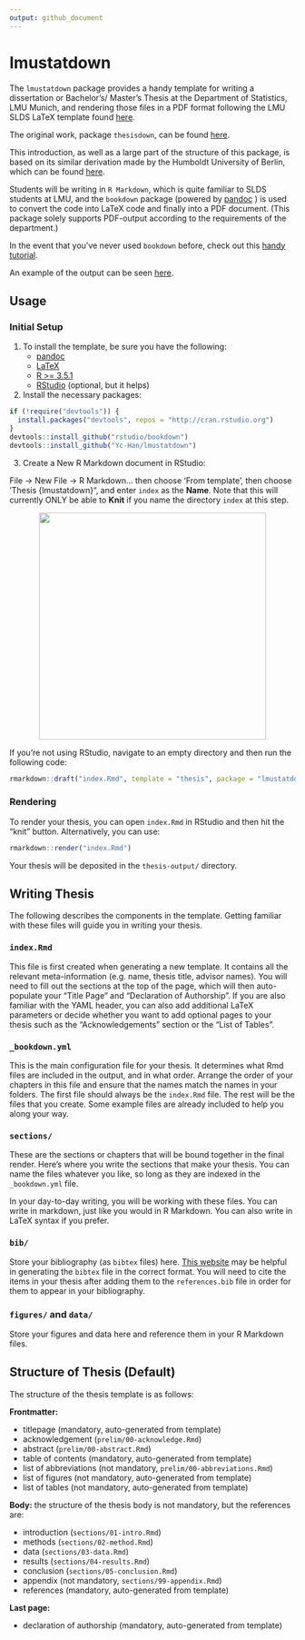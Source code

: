 ```yaml
---
output: github_document
---
```


<!-- README.md is generated from README.Rmd via `devtools::build_readme()`. Please edit README.Rmd -->

# lmustatdown 

The `lmustatdown` package provides a handy
template for writing a dissertation or Bachelor's/ Master's Thesis at the
Department of Statistics, LMU Munich, and rendering
those files in a PDF format following the LMU SLDS LaTeX template found
[here](https://de.overleaf.com/latex/templates/lmu-slds-thesis-template/mhnhsykmqpvm).

The original work, package `thesisdown`, can be found [here](https://github.com/ismayc/thesisdown).

This introduction, as well as a large part of the structure of this package, is based on its similar derivation made by the Humboldt University of Berlin, which can be found [here](https://github.com/phinguyen44/huwiwidown).

Students will be writing in `R Markdown`, which is quite familiar to SLDS students at LMU,
and the `bookdown` package (powered by [pandoc](https://pandoc.org) ) 
is used to convert the code into LaTeX code and
finally into a PDF document. (This package solely supports PDF-output according to the requirements of the department.)

In the event that you've never used `bookdown` before, check out this [handy
tutorial](https://bookdown.org/yihui/bookdown/).

An example of the output can be seen [here](thesis-example.pdf).

## Usage

### Initial Setup

1. To install the template, be sure you have the following:
    - [pandoc](http://pandoc.org/)
    - [LaTeX](https://www.latex-project.org/get/)
    - [R >= 3.5.1](https://r-project.org)
    - [RStudio](https://rstudio.org) (optional, but it helps)
2. Install the necessary packages:

```r
if (!require("devtools")) {
  install.packages("devtools", repos = "http://cran.rstudio.org")
}
devtools::install_github("rstudio/bookdown")
devtools::install_github("Yc-Han/lmustatdown")
```
3. Create a New R Markdown document in RStudio:

File -> New File -> R Markdown... then choose 'From template', then choose
'Thesis \{lmustatdown\}", and enter `index` as the **Name**. Note that this will currently
ONLY be able to **Knit** if you name the directory `index` at this step.

<p align="center">
  <img src="usage.png" width="400px">
</p>

If you're not using RStudio, navigate to an empty directory and then run the
following code:

```r
rmarkdown::draft("index.Rmd", template = "thesis", package = "lmustatdown")
```

### Rendering

To render your thesis, you can open `index.Rmd` in RStudio and then hit the
"knit" button. Alternatively, you can use:

```r
rmarkdown::render("index.Rmd")
```

Your thesis will be deposited in the `thesis-output/` directory.

## Writing Thesis

The following describes the components in the template. Getting familiar with
these files will guide you in writing your thesis.

### `index.Rmd`

This file is first created when generating a new template. It contains all the
relevant meta-information (e.g. name, thesis title, advisor names). You will
need to fill out the sections at the top of the page, which will then
auto-populate your "Title Page" and "Declaration of Authorship". If you are also
familiar with the YAML header, you can also add additional LaTeX parameters or
decide whether you want to add optional pages to your thesis such as the
"Acknowledgements" section or the "List of Tables".

### `_bookdown.yml`

This is the main configuration file for your thesis. It determines what Rmd
files are included in the output, and in what order. Arrange the order of your
chapters in this file and ensure that the names match the names in your folders.
The first file should always be the `index.Rmd` file. The rest will be the files
that you create. Some example files are already included to help you along your
way.

### `sections/`

These are the sections or chapters that will be bound together in the final
render. Here's where you write the sections that make your thesis. You can name
the files whatever you like, so long as they are indexed in the `_bookdown.yml`
file.

In your day-to-day writing, you will be working with these files. You can write
in markdown, just like you would in R Markdown. You can also write in LaTeX syntax if
you prefer.

### `bib/`

Store your bibliography (as `bibtex` files) here.
[This website](http://bibdesk.sourceforge.net/) may be helpful in generating the
`bibtex` file in the correct format. You will need to cite the items in your thesis after
adding them to the `references.bib` file in order for them to appear in your bibliography.

### `figures/` and `data/`

Store your figures and data here and reference them in your R Markdown files.

## Structure of Thesis (Default)

The structure of the thesis template is as follows:

**Frontmatter:**

- titlepage (mandatory, auto-generated from template)
- acknowledgement (`prelim/00-acknowledge.Rmd`)
- abstract (`prelim/00-abstract.Rmd`)
- table of contents (mandatory, auto-generated from template)
- list of abbreviations (not mandatory, `prelim/00-abbreviations.Rmd`)
- list of figures (not mandatory, auto-generated from template)
- list of tables  (not mandatory, auto-generated from template)

**Body:** the structure of the thesis body is not mandatory, but the references
are:

- introduction (`sections/01-intro.Rmd`)
- methods (`sections/02-method.Rmd`)
- data (`sections/03-data.Rmd`)
- results (`sections/04-results.Rmd`)
- conclusion (`sections/05-conclusion.Rmd`)
- appendix (not mandatory, `sections/99-appendix.Rmd`)
- references (mandatory, auto-generated from template)

**Last page:**

- declaration of authorship (mandatory, auto-generated from template)
